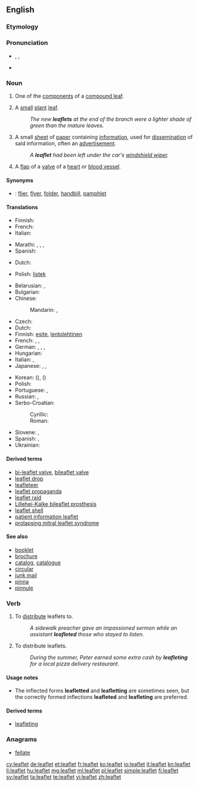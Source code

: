 ==English==

===Etymology===
{{suffix|leaf|let}}

===Pronunciation===
* {{enPR|lēfʹlĭt}}, {{IPA|/ˈliːflɪt/}}, {{X-SAMPA|/"li:flIt/}}
* {{audio|en-us-leaflet.ogg|Audio (US)}}

===Noun===
{{wikipedia}}
{{en-noun}}

# {{context|botany}} One of the [[component]]s of a [[compound leaf]].
# {{context|botany}} A [[small]] [[plant]] [[leaf]].
#: ''The new '''leaflets''' at the end of the branch were a lighter shade of green than the mature leaves.''
# A small [[sheet]] of [[paper]] containing [[information]], used for [[dissemination]] of said information, often an [[advertisement]].
#: ''A '''leaflet''' had been left under the car's [[windshield wiper]].''
# {{context|anatomy}} A [[flap]] of a [[valve]] of a [[heart]] or [[blood vessel]].

====Synonyms====
* {{qualifier|small sheet of paper containing information}}: [[flier]], [[flyer]], [[folder]], [[handbill]], [[pamphlet]]

====Translations====
{{trans-top|component of a compound leaf}}
* Finnish: {{t-|fi|lehdykkä}}
* French: {{t+|fr|foliole|f}}
* Italian: {{t-|it|fogliolina|f}}
{{trans-mid}}
* Marathi: {{t-|mr|पर्णिका|sc=Deva}}, {{t-|mr|उपपर्ण|sc=Deva}}, {{t-|mr|पर्णक|sc=Deva}}, {{t-|mr|पत्रक|sc=Deva}}
* Spanish: {{t+|es|folíolo|m}}
{{trans-bottom}}

{{trans-top|small plant leaf}}
* Dutch: {{t+|nl|blaadje|n}}
{{trans-mid}}
* Polish: [[listek]] {{m}}
{{trans-bottom}}

{{trans-top|small piece of paper with information}}
* Belarusian: {{t|be|лістоўка|f|tr=listóŭka|sc=Cyrl}}, {{t|be|ўлётка|f|tr=ŭljótka|sc=Cyrl}}
* Bulgarian: {{t|bg|листовка|f|tr=listóvka|sc=Cyrl}}
* Chinese:
*: Mandarin: {{t|cmn|傳單|sc=Hani}}, {{t|cmn|传单|tr=chuándān|sc=Hani}}
* Czech: {{t-|cs|leták|m}}
* Dutch: {{t+|nl|folder|m}}
* Finnish: [[esite]], [[lentolehtinen]]
* French: {{t+|fr|tract}}, {{t+|fr|prospectus}}, {{t+|fr|dépliant|m}}
* German: {{t+|de|Faltblatt|n}}, {{t+|de|Broschüre|f}}, {{t-|de|Faltprospekt|n}}, {{t|de|Flugblatt|n}}
* Hungarian: {{t-|hu|szórólap}}
* Italian: {{t-|it|dépliant|m}}, {{t-|it|volantino|m}}
* Japanese: {{t|ja|散らし|tr=ちらし, chirashi|sc=Jpan}}, {{t|ja|チラシ|tr=chirashi|sc=Jpan}}, {{t|ja|リーフレット|tr=rīfuretto|sc=Jpan}}
{{trans-mid}}
* Korean: {{t|ko|전단지|tr=jeondanji|sc=Kore}} ({{t|ko|傳單紙|sc=Kore}}), {{t|ko|전단|tr=jeondan|sc=Kore}} ({{t|ko|傳單|sc=Kore}})
* Polish: {{t+|pl|ulotka|f}}
* Portuguese: {{t+|pt|folder|m}}, {{t+|pt|panfleto|m}}
* Russian: {{t+|ru|листовка|f|tr=listóvka}}, {{t|ru|флаер|m|tr=flájer|sc=Cyrl}} {{qualifier|flyer}}
* Serbo-Croatian:
*: Cyrillic: {{t|sh|летак|m}}
*: Roman: {{t|sh|letak|m}}
* Slovene: {{t-|sl|brošura|f}}, {{t-|sl|prospekt|m}}
* Spanish: {{t+|es|folleto|m}},  {{t+|es|panfleto}}
* Ukrainian: {{t|uk|листівка|f|tr=lystívka|sc=Cyrl}}
{{trans-bottom}}

{{trans-top|flap of a valve of a heart or blood vessel}}
{{trans-mid}}
{{trans-bottom}}

====Derived terms====
* [[bi-leaflet valve]], [[bileaflet valve]]
* [[leaflet drop]]
* [[leafleteer]]
* [[leaflet propaganda]]
* [[leaflet raid]]
* [[Lillehei-Kalke bileaflet prosthesis]]
* [[leaflet shell]]
* [[patient information leaflet]]<!--abbreviation: PIL-->
* [[prolapsing mitral leaflet syndrome]]

====See also====
* [[booklet]]
* [[brochure]]
* [[catalog]], [[catalogue]]
* [[circular]]
* [[junk mail]]
* [[pinna]]
* [[pinnule]]

===Verb===
{{en-verb}}

# {{transitive}} To [[distribute]] leaflets to.
#: ''A sidewalk preacher gave an impassioned sermon while an assistant '''leafleted''' those who stayed to listen.''
# {{intransitive}} To distribute leaflets.
#: ''During the summer, Peter earned some extra cash by '''leafleting''' for a local pizza delivery restaurant.''

====Usage notes====
* The inflected forms '''leafletted''' and '''leafletting''' are sometimes seen, but the correctly formed inflections '''leafleted''' and '''leafleting''' are preferred.

====Derived terms====
* [[leafleting]]<!--noun-->

===Anagrams===
* [[fellate#English|fellate]]

[[cy:leaflet]]
[[de:leaflet]]
[[et:leaflet]]
[[fr:leaflet]]
[[ko:leaflet]]
[[io:leaflet]]
[[it:leaflet]]
[[kn:leaflet]]
[[li:leaflet]]
[[hu:leaflet]]
[[mg:leaflet]]
[[ml:leaflet]]
[[pl:leaflet]]
[[simple:leaflet]]
[[fi:leaflet]]
[[sv:leaflet]]
[[ta:leaflet]]
[[te:leaflet]]
[[vi:leaflet]]
[[zh:leaflet]]